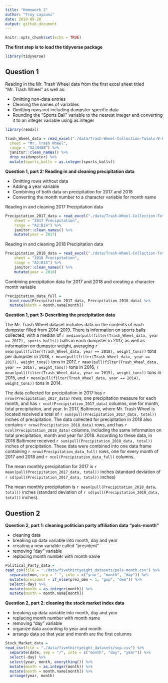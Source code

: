 ```yaml
---
title: "Homework 2"
author: "Troy Layouni"
date: 2019-09-20
output: github_document
---
```


```r
knitr::opts_chunk$set(echo = TRUE)
```


**The first step is to load the tidyverse package**

```r
library(tidyverse) 
```

## Question 1

Reading in the Mr. Trash Wheel data from the first excel sheet titled "Mr. Trash Wheel" as well as:

  * Omitting non-data entries 
  * Cleaning the names of variables
  * Omitting rows not including dumpster-specific data
  * Rounding the "Sports Ball" variable to the nearest integer and converting it to an integer variable using as.integer

```r
library(readxl)

Trash_Wheel_data = read_excel("./data/Trash-Wheel-Collection-Totals-8-6-19.xlsx",
  sheet = "Mr. Trash Wheel", 
  range = "A2:N408") %>% 
  janitor::clean_names() %>%
  drop_na(dumpster) %>% 
  mutate(sports_balls = as.integer(sports_balls))
```

**Question 1, part 2: Reading in and cleaning precipitation data**

  * Omitting rows without data
  * Adding a year variable
  * Combining of both data on precipitation for 2017 and 2018
  * Converting the month number to a character variable for month name

Reading in and cleaning 2017 Precipitation data

```r
Precipitation_2017_data = read_excel("./data/Trash-Wheel-Collection-Totals-8-6-19.xlsx",
    sheet = "2017 Precipitation",
    range = "A2:B14") %>% 
    janitor::clean_names() %>%
    mutate(year = 2017) 
```

Reading in and cleaning 2018 Precipitation data

```r
Precipitation_2018_data = read_excel("./data/Trash-Wheel-Collection-Totals-8-6-19.xlsx",
    sheet = "2018 Precipitation",
    range = "A2:B14") %>% 
    janitor::clean_names() %>%
    mutate(year = 2018)    
```

Combining precipitation data for 2017 and 2018 and creating a character month variable 

```r
Precipitation_data_full =
  bind_rows(Precipitation_2017_data, Precipitation_2018_data) %>% 
  mutate(month = month.name[month])
```

**Question 1, part 3: Describing the precipitation data**

The Mr. Trash Wheel dataset includes data on the contents of each dumpster filled from 2014-2019. There is information on sports balls collected, with a median of `r median(pull(filter(Trash_Wheel_data, year == 2017), sports_balls))` balls in each dumpster in 2017, as well as information on dumpster weight, averaging  `r mean(pull(filter(Trash_Wheel_data, year == 2018), weight_tons))` tons per dumpster in 2018, `r mean(pull(filter(Trash_Wheel_data, year == 2017), weight_tons))` tons in 2017, `r mean(pull(filter(Trash_Wheel_data, year == 2016), weight_tons))` tons in 2016,  `r mean(pull(filter(Trash_Wheel_data, year == 2015), weight_tons))` tons in 2015, and `r mean(pull(filter(Trash_Wheel_data, year == 2014), weight_tons))` tons in 2014. 

The data collected for precipitation in 2017 has `r nrow(Precipitation_2017_data)` rows, one precipitation measure for each month, and has `r ncol(Precipitation_2017_data)` columns, one for month, total precipitation, and year. In 2017, Baltimore, where Mr. Trash Wheel is located received a total of `r sum(pull(Precipitation_2017_data, total))` inches of precipitation. The data collected for precipitation in 2018 also contains `r nrow(Precipitation_2018_data)` rows, and has `r ncol(Precipitation_2018_data)` columns, including the same information on total precipitation, month and year for 2018. According to these data, in 2018 Baltimore received `r sum(pull(Precipitation_2018_data, total))` inches of precipitation.
These data were combined into one data frame containing `r nrow(Precipitation_data_full)` rows, one for every month of 2017 and 2018 and `r ncol(Precipitation_data_full)` columns. 

The mean monthly precipitation for 2017 is `r mean(pull(Precipitation_2017_data, total))` inches (standard deviation of `r sd(pull(Precipitation_2017_data, total))` inches)

The mean monthly precipitation is `r mean(pull(Precipitation_2018_data, total))` inches (standard deviation of `r sd(pull(Precipitation_2018_data, total))` inches). 

## Question 2

**Question 2, part 1: cleaning politician party affiliation data "pols-month"**

* cleaning data
* breaking up data variable into month, day and year 
* creating a new variable called "president"
* removing "day" variable
* replacing month number with month name 

```r
Political_Party_data = 
read_csv(file = "./data/fivethirtyeight_datasets/pols-month.csv") %>%
  separate(mon, sep = "-", into = c("year", "month", "day")) %>% 
  mutate(president = if_else(prez_dem < 1, "gop", "dem")) %>% 
  select(-day) %>% 
  mutate(month = as.integer(month)) %>% 
  mutate(month = month.name[month]) 
```

**Question 2, part 2: cleaning the stock market index data**

* breaking up data variable into month, day and year 
* replacing month number with month name 
* removing "day" variable 
* organize data according to year and month
* arrange data so that year and month are the first columns

```r
Stock_Market_data = 
read_csv(file = "./data/fivethirtyeight_datasets/snp.csv") %>%
  separate(date, sep = "/", into = c("month", "day", "year")) %>% 
  select(-day) %>% 
  select(year, month, everything()) %>% 
  mutate(month = as.integer(month)) %>% 
  mutate(month = month.name[month]) %>% 
  arrange(year, month)
```







